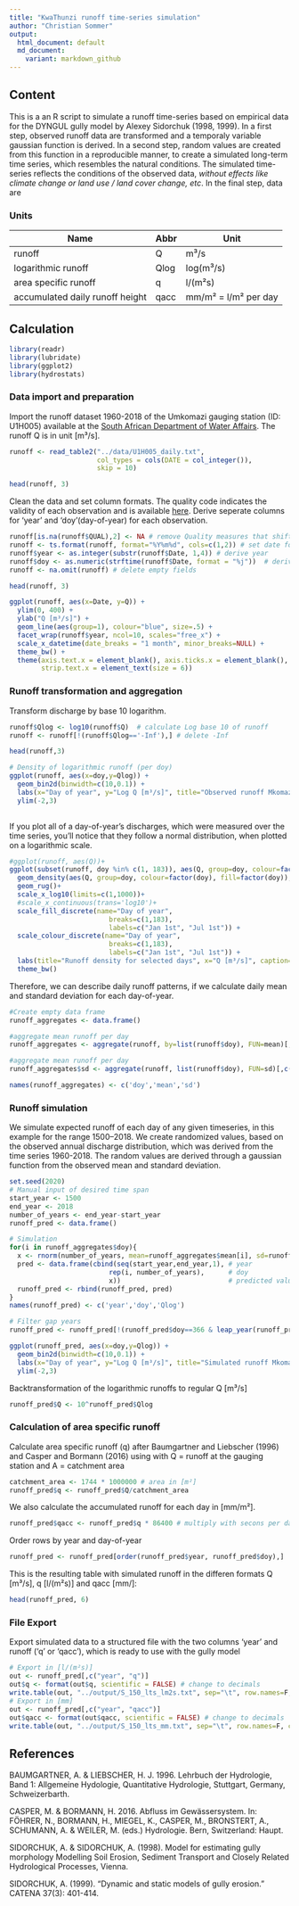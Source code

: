 ```yaml
---
title: "KwaThunzi runoff time-series simulation"
author: "Christian Sommer"
output:
  html_document: default
  md_document:
    variant: markdown_github
---
```

## Content
This is a an R script to simulate a runoff time-series based on empirical data for the DYNGUL gully model by Alexey Sidorchuk (1998, 1999). In a first step, observed runoff data are transformed and a temporaly variable gaussian function is derived. In a second step, random values are created from this function in a reproducible manner, to create a simulated long-term time series, which resembles the natural conditions.
The simulated time-series reflects the conditions of the observed data, *without effects like climate change or land use / land cover change, etc*. In the final step, data are 

### Units

| Name                            | Abbr | Unit                 |
|---------------------------------|------|----------------------|
| runoff                          | Q    | m³/s                 |
| logarithmic runoff              | Qlog | log(m³/s)            |
| area specific runoff            | q    | l/(m²s)              |
| accumulated daily runoff height | qacc | mm/m² = l/m² per day |


## Calculation
```r
library(readr)
library(lubridate)
library(ggplot2)
library(hydrostats)
```

### Data import and preparation
Import the runoff dataset 1960-2018 of the Umkomazi gauging station (ID: U1H005) available at the [South African Department of Water Affairs](http://www.dwa.gov.za/hydrology/Verified/HyDataSets.aspx?Station=U1H005). The runoff Q is in unit [m³/s].
```r
runoff <- read_table2("../data/U1H005_daily.txt", 
                      col_types = cols(DATE = col_integer()), 
                      skip = 10)
```
```r
head(runoff, 3)
```

Clean the data and set column formats. The quality code indicates the validity of each observation and is available [here](http://www.dwa.gov.za/hydrology/Verified/HyCodes.aspx).
Derive seperate columns for 'year' and 'doy'(day-of-year) for each observation.
```r
runoff[is.na(runoff$QUAL),2] <- NA # remove Quality measures that shifted in the Q column
runoff <- ts.format(runoff, format="%Y%m%d", cols=c(1,2)) # set date format
runoff$year <- as.integer(substr(runoff$Date, 1,4)) # derive year
runoff$doy <- as.numeric(strftime(runoff$Date, format = "%j"))  # derive day-of-year
runoff <- na.omit(runoff) # delete empty fields
```
```r
head(runoff, 3)
```
```r
ggplot(runoff, aes(x=Date, y=Q)) + 
  ylim(0, 400) +
  ylab("Q [m³/s]") +
  geom_line(aes(group=1), colour="blue", size=.5) +
  facet_wrap(runoff$year, ncol=10, scales="free_x") +
  scale_x_datetime(date_breaks = "1 month", minor_breaks=NULL) +
  theme_bw() +
  theme(axis.text.x = element_blank(), axis.ticks.x = element_blank(),
        strip.text.x = element_text(size = 6))
```

### Runoff transformation and aggregation

Transform discharge by base 10 logarithm.
```r
runoff$Qlog <- log10(runoff$Q)  # calculate Log base 10 of runoff
runoff <- runoff[!(runoff$Qlog=='-Inf'),] # delete -Inf
```
```r
head(runoff,3)
```
```r
# Density of logarithmic runoff (per doy)  
ggplot(runoff, aes(x=doy,y=Qlog)) +
  geom_bin2d(binwidth=c(10,0.1)) +
  labs(x="Day of year", y="Log Q [m³/s]", title="Observed runoff Mkomazi (U1H005)") +
  ylim(-2,3)
  
```

If you plot all of a day-of-year's discharges, which were measured over the time series, you'll notice that they follow a normal distribution, when plotted on a logarithmic scale.

```r
#ggplot(runoff, aes(Q))+
ggplot(subset(runoff, doy %in% c(1, 183)), aes(Q, group=doy, colour=factor(doy), fill=factor(doy)))+
  geom_density(aes(Q, group=doy, colour=factor(doy), fill=factor(doy)),adjust=3, alpha=0.5) +
  geom_rug()+
  scale_x_log10(limits=c(1,1000))+
  #scale_x_continuous(trans='log10')+
  scale_fill_discrete(name="Day of year",
                         breaks=c(1,183),
                         labels=c("Jan 1st", "Jul 1st")) +
  scale_colour_discrete(name="Day of year",
                         breaks=c(1,183),
                         labels=c("Jan 1st", "Jul 1st")) +
  labs(title="Runoff density for selected days", x="Q [m³/s]", caption="n=59 years") +
  theme_bw()
```



Therefore, we can describe daily runoff patterns, if we calculate daily mean and standard deviation for each day-of-year.
```r
#Create empty data frame
runoff_aggregates <- data.frame()

#aggregate mean runoff per day
runoff_aggregates <- aggregate(runoff, by=list(runoff$doy), FUN=mean)[,c('doy','Qlog')]

#aggregate mean runoff per day
runoff_aggregates$sd <- aggregate(runoff, list(runoff$doy), FUN=sd)[,c('Qlog')]

names(runoff_aggregates) <- c('doy','mean','sd')

```

### Runoff simulation
We simulate expected runoff of each day of any given timeseries, in this example for the range 1500–2018. We create randomized values, based on the observed annual discharge distribution, which was derived from the time series 1960-2018. The random values are derived through a gaussian function from the observed mean and standard deviation.
```r
set.seed(2020)
# Manual input of desired time span
start_year <- 1500
end_year <- 2018
number_of_years <- end_year-start_year
runoff_pred <- data.frame()

# Simulation
for(i in runoff_aggregates$doy){
  x <- rnorm(number_of_years, mean=runoff_aggregates$mean[i], sd=runoff_aggregates$sd[i])
  pred <- data.frame(cbind(seq(start_year,end_year,1), # year
                         rep(i, number_of_years),      # doy
                         x))                           # predicted values
  runoff_pred <- rbind(runoff_pred, pred)
}
names(runoff_pred) <- c('year','doy','Qlog')

# Filter gap years
runoff_pred <- runoff_pred[!(runoff_pred$doy==366 & leap_year(runoff_pred$year)==TRUE),]

```
```r
ggplot(runoff_pred, aes(x=doy,y=Qlog)) +
  geom_bin2d(binwidth=c(10,0.1)) +
  labs(x="Day of year", y="Log Q [m³/s]", title="Simulated runoff Mkomazi (U1H005)")+
  ylim(-2,3)
```
Backtransformation of the logarithmic runoffs to regular Q [m³/s]
```r
runoff_pred$Q <- 10^runoff_pred$Qlog
```

### Calculation of area specific runoff
Calculate area specific runoff (q) after Baumgartner and Liebscher (1996) and Casper and Bormann (2016) using
\begin{equation}q = \frac{Q}{A}\end{equation} with Q = runoff at the gauging station and A = catchment area
```r
catchment_area <- 1744 * 1000000 # area in [m²]
runoff_pred$q <- runoff_pred$Q/catchment_area
```
We also calculate the accumulated runoff for each day in [mm/m²].
```r
runoff_pred$qacc <- runoff_pred$q * 86400 # multiply with secons per day
```


Order rows by year and day-of-year
```r
runoff_pred <- runoff_pred[order(runoff_pred$year, runoff_pred$doy),]
```
This is the resulting table with simulated runoff in the differen formats Q [m³/s], q [l/(m²s)] and qacc [mm/]:
```r
head(runoff_pred, 6)
```

### File Export
Export simulated data to a structured file with the two columns 'year' and runoff ('q' or 'qacc'), which is ready to use with the gully model
```r
# Export in [l/(m²s)]
out <- runoff_pred[,c("year", "q")] 
out$q <- format(out$q, scientific = FALSE) # change to decimals
write.table(out, "../output/S_150_lts_lm2s.txt", sep="\t", row.names=F, col.names=F, quote=F)
# Export in [mm]
out <- runoff_pred[,c("year", "qacc")] 
out$qacc <- format(out$qacc, scientific = FALSE) # change to decimals
write.table(out, "../output/S_150_lts_mm.txt", sep="\t", row.names=F, col.names=F, quote=F)
```

## References
BAUMGARTNER, A. & LIEBSCHER, H. J. 1996. Lehrbuch der Hydrologie, Band 1: Allgemeine Hydologie, Quantitative Hydrologie, Stuttgart, Germany, Schweizerbarth.

CASPER, M. & BORMANN, H. 2016. Abfluss im Gewässersystem. In: FÖHRER, N., BORMANN, H., MIEGEL, K., CASPER, M., BRONSTERT, A., SCHUMANN, A. & WEILER, M. (eds.) Hydrologie. Bern, Switzerland: Haupt.

SIDORCHUK, A. & SIDORCHUK, A. (1998). Model for estimating gully morphology Modelling Soil Erosion, Sediment Transport and Closely Related Hydrological Processes, Vienna.

SIDORCHUK, A. (1999). "Dynamic and static models of gully erosion." CATENA 37(3): 401-414.